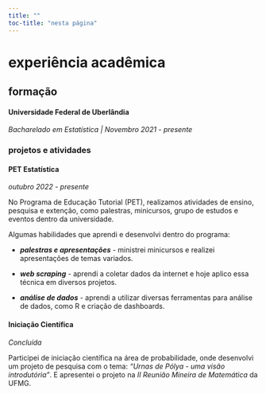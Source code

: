 ```yaml
---
title: ""
toc-title: "nesta página"
---
```


# experiência acadêmica

## formação

#### Universidade Federal de Uberlândia

*Bacharelado em Estatística | Novembro 2021 - presente*

### projetos e atividades

#### PET Estatística
*outubro 2022 - presente*

No Programa de Educação Tutorial (PET), realizamos atividades de ensino, pesquisa e extenção, como palestras, minicursos, grupo de estudos e eventos dentro da universidade.

Algumas habilidades que aprendi e desenvolvi dentro do programa: 

* ***palestras e apresentações*** - ministrei minicursos e realizei apresentações de temas variados.

* ***web scraping*** - aprendi a coletar dados da internet e hoje aplico essa técnica em diversos projetos.

* ***análise de dados*** - aprendi a utilizar diversas ferramentas para análise de dados, como R e criação de dashboards.

#### Iniciação Científica
*Concluída*

Participei de iniciação científica na área de probabilidade, onde desenvolvi um projeto de pesquisa com o tema: *"Urnas de Pólya - uma visão introdutória"*. E apresentei o projeto na *II Reunião Mineira de Matemática* da UFMG.